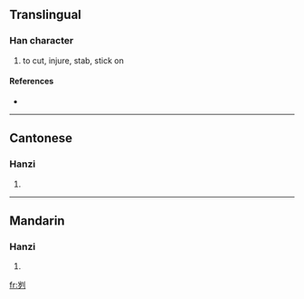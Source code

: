 {{also|劌}}
==Translingual==

===Han character===
{{Han char|rn=18|rad=刀|as=06|sn=8|four=|canj=山弓中弓 (UNLN)}}

# to cut, injure, stab, stick on

====References====
* {{Han ref|kx=0139.251|hdz=10334.080|uh=523F|ud=21055}}

----

==Cantonese==

===Hanzi===
{{yue-hanzi|jyut=|y=gwai3|tra=劌}}

# {{defn|Cantonese}}

----

==Mandarin==

===Hanzi===
{{cmn-hanzi|tra=劌|pin=[[guì]] ([[gui4]]), [[xiāo]] ([[xiao1]]), [[xuē]] ([[xue1]])|wg=kuei<sup>4</sup>, hsiao<sup>1</sup>, hsüeh<sup>1</sup>}}

# {{defn|Mandarin}}

[[fr:刿]]